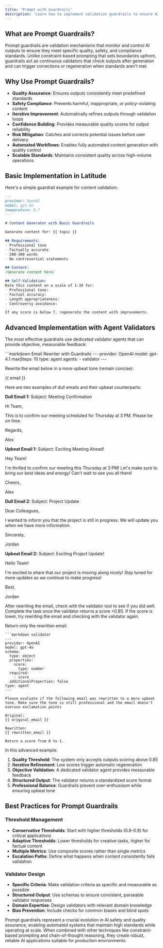 ```yaml
---
title: 'Prompt with Guardrails'
description: 'Learn how to implement validation guardrails to ensure AI outputs meet quality standards and safety requirements'
---
```


## What are Prompt Guardrails?

Prompt guardrails are validation mechanisms that monitor and control AI outputs to ensure they meet specific quality, safety, and compliance standards. Unlike constraint-based prompting that sets boundaries upfront, guardrails act as continuous validators that check outputs after generation and can trigger corrections or regeneration when standards aren't met.

## Why Use Prompt Guardrails?

- **Quality Assurance**: Ensures outputs consistently meet predefined standards
- **Safety Compliance**: Prevents harmful, inappropriate, or policy-violating content
- **Iterative Improvement**: Automatically refines outputs through validation loops
- **Confidence Building**: Provides measurable quality scores for output reliability
- **Risk Mitigation**: Catches and corrects potential issues before user delivery
- **Automated Workflows**: Enables fully automated content generation with quality control
- **Scalable Standards**: Maintains consistent quality across high-volume operations

## Basic Implementation in Latitude

Here's a simple guardrail example for content validation:

```markdown Basic Content Guardrails
---
provider: OpenAI
model: gpt-4o
temperature: 0.7
---

# Content Generator with Basic Guardrails

Generate content for: {{ topic }}

## Requirements:
- Professional tone
- Factually accurate
- 200-300 words
- No controversial statements

## Content:
[Generate content here]

## Self-Validation:
Rate this content on a scale of 1-10 for:
- Professional tone:
- Factual accuracy:
- Length appropriateness:
- Controversy avoidance:

If any score is below 7, regenerate the content with improvements.
```

## Advanced Implementation with Agent Validators

The most effective guardrails use dedicated validator agents that can provide objective, measurable feedback:

<CodeGroup>
```markdown Email Rewriter with Guardrails
---
provider: OpenAI
model: gpt-4.1
maxSteps: 10
type: agent
agents:
  - validator
---

Rewrite the email below in a more upbeat tone (remain concise):

{{ email }}

Here are two examples of dull emails and their upbeat counterparts:

**Dull Email 1:**
Subject: Meeting Confirmation

Hi Team,

This is to confirm our meeting scheduled for Thursday at 3 PM. Please be on time.

Regards,

Alex

**Upbeat Email 1:**
Subject: Exciting Meeting Ahead!

Hey Team!

I'm thrilled to confirm our meeting this Thursday at 3 PM! Let's make sure to bring our best ideas and energy!
Can't wait to see you all there!

Cheers,

Alex

**Dull Email 2:**
Subject: Project Update

Dear Colleagues,

I wanted to inform you that the project is still in progress. We will update you when we have more information.

Sincerely,

Jordan

**Upbeat Email 2:**
Subject: Exciting Project Update!

Hello Team!

I'm excited to share that our project is moving along nicely! Stay tuned for more updates as we continue to make progress!

Best,

Jordan

After rewriting the email, check with the validator tool to see if you did well. Complete the task once the validator returns a score >0.85. If the score is lower, try rewriting the email and checking with the validator again.

Return only the rewritten email.
```
```markdown validator
---
provider: OpenAI
model: gpt-4o
schema:
  type: object
  properties:
    score:
      type: number
  required:
    - score
  additionalProperties: false
type: agent
---

Please evaluate if the following email was rewritten to a more upbeat tone. Make sure the tone is still professional and the email doesn't overuse exclamation points

Original:
{{ original_email }}

Rewritten:
{{ rewritten_email }}

Return a score from 0 to 1.
```
</CodeGroup>

In this advanced example:

1. **Quality Threshold**: The system only accepts outputs scoring above 0.85
2. **Iterative Refinement**: Low scores trigger automatic regeneration
3. **Objective Validation**: A dedicated validator agent provides measurable feedback
4. **Structured Output**: The validator returns a standardized score format
5. **Professional Balance**: Guardrails prevent over-enthusiasm while ensuring upbeat tone

## Best Practices for Prompt Guardrails

### Threshold Management
- **Conservative Thresholds**: Start with higher thresholds (0.8-0.9) for critical applications
- **Adaptive Thresholds**: Lower thresholds for creative tasks, higher for factual content
- **Multiple Metrics**: Use composite scores rather than single metrics
- **Escalation Paths**: Define what happens when content consistently fails validation

### Validator Design
- **Specific Criteria**: Make validation criteria as specific and measurable as possible
- **Structured Output**: Use schemas to ensure consistent, parseable validator responses
- **Domain Expertise**: Design validators with relevant domain knowledge
- **Bias Prevention**: Include checks for common biases and blind spots

Prompt guardrails represent a crucial evolution in AI safety and quality assurance, enabling automated systems that maintain high standards while operating at scale. When combined with other techniques like constraint-based prompting and chain-of-thought reasoning, they create robust, reliable AI applications suitable for production environments.
